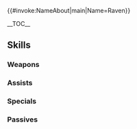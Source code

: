 {{#invoke:NameAbout|main|Name=Raven}}{{HeroPage Tabs|{{PAGENAME}}}}
{{Hero Infobox
|Name=Raven
|Title=Peerless Fighter
|GrowthModifier= None
|WeaponType=Green Axe
|MoveType= Infantry
|Origin=Fire Emblem: The Blazing Blade
|Gender=Male
|actorEN=Bryce Papenbrook
|actorJP=梅原裕一郎
|artist=AKIRA
|resplendentArtist=ニジハヤシ
|releaseDate = February 2, 2017
|poolDate = February 2, 2017
|randomStartTime=2017-02-02T07:00:00Z
|poolRarities=3,4
|TagID=レイヴァン
|InternalID=50
|Properties=demoted_240,resplendent,hel
|cv1=6
|cv2=500100
|description=A noble heir whose true name is Raymond. Works as a mercenary to enact revenge. Appears in Fire Emblem: The Blazing Blade.
|resplendentStartTime=2021-08-10T07:00:00Z
|resplendentEndTime=2021-08-25T06:59:59Z
}}

__TOC__

{{Stats Page|Hero={{BASEPAGENAME}}
|Lv1HP=19|Lv1ATK=8|Lv1SPD=9|Lv1DEF=6|Lv1RES=5
|GRHP=50|GRATK=60|GRSPD=60|GRDEF=45|GRRES=40
}}

== Skills ==

===Weapons===
{{Weapons Table
|weapon1=Iron Axe
|weapon1Default=1
|weapon1Unlock=1
|weapon2=Steel Axe
|weapon2Default=3
|weapon2Unlock=2
|weapon3=Brave Axe
|weapon3Default=4
|weapon3Unlock=3
|weapon4=Brave Axe+
|weapon4Default=5
|weapon4Unlock=5
|weapon5=Basilikos
|weapon5Default=
|weapon5Unlock=5
}}

===Assists===
{{Assists Table
}}

===Specials===
{{Specials Table
|special1=Daylight
|special1Default=4
|special1Unlock=3
|special2=Sol
|special2Default=
|special2Unlock=4
}}

===Passives===
{{Passives Table
|passiveA1=Defiant Spd 1
|passiveA2=Defiant Spd 2
|passiveA3=Defiant Spd 3
|passiveA1Unlock=1
|passiveA2Unlock=2
|passiveA3Unlock=4
|passiveC1=Threaten Def 1
|passiveC2=Threaten Def 2
|passiveC3=Threaten Def 3
|passiveC1Unlock=3
|passiveC2Unlock=4
|passiveC3Unlock=5
}}

{{Heroes Navbox}}